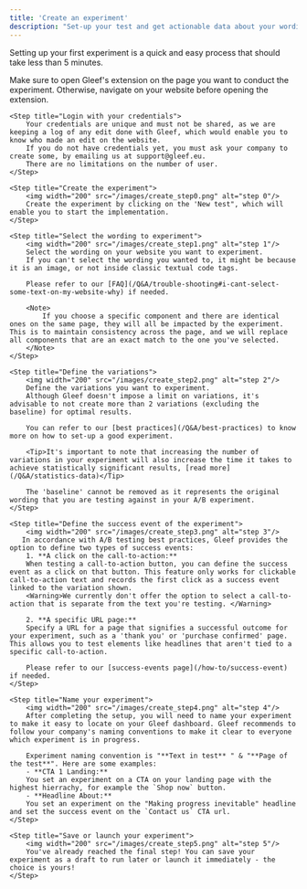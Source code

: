 ```yaml
---
title: 'Create an experiment'
description: "Set-up your test and get actionable data about your wording"
---
```


Setting up your first experiment is a quick and easy process that should take less than 5 minutes.

<Steps>
    <Step title="Open Gleef's extension on the relevant page">
        Make sure to open Gleef's extension on the page you want to conduct the experiment.
        Otherwise, navigate on your website before opening the extension.
    </Step>

    <Step title="Login with your credentials">
        Your credentials are unique and must not be shared, as we are keeping a log of any edit done with Gleef, which would enable you to know who made an edit on the website.
        If you do not have credentials yet, you must ask your company to create some, by emailing us at support@gleef.eu.
        There are no limitations on the number of user.
    </Step>

    <Step title="Create the experiment">
        <img width="200" src="/images/create_step0.png" alt="step 0"/>
        Create the experiment by clicking on the 'New test", which will enable you to start the implementation.
    </Step>

    <Step title="Select the wording to experiment">
        <img width="200" src="/images/create_step1.png" alt="step 1"/>
        Select the wording on your website you want to experiment.
        If you can't select the wording you wanted to, it might be because it is an image, or not inside classic textual code tags.
        
        Please refer to our [FAQ](/Q&A/trouble-shooting#i-cant-select-some-text-on-my-website-why) if needed.
    
        <Note>
            If you choose a specific component and there are identical ones on the same page, they will all be impacted by the experiment. This is to maintain consistency across the page, and we will replace all components that are an exact match to the one you've selected.
        </Note>
    </Step>

    <Step title="Define the variations">
        <img width="200" src="/images/create_step2.png" alt="step 2"/>
        Define the variations you want to experiment.
        Although Gleef doesn't impose a limit on variations, it's advisable to not create more than 2 variations (excluding the baseline) for optimal results.
        
        You can refer to our [best practices](/Q&A/best-practices) to know more on how to set-up a good experiment.

        <Tip>It's important to note that increasing the number of variations in your experiment will also increase the time it takes to achieve statistically significant results, [read more](/Q&A/statistics-data)</Tip>

        The 'baseline' cannot be removed as it represents the original wording that you are testing against in your A/B experiment.
    </Step>

    <Step title="Define the success event of the experiment">
        <img width="200" src="/images/create_step3.png" alt="step 3"/>
       In accordance with A/B testing best practices, Gleef provides the option to define two types of success events:
        1. **A click on the call-to-action:**
        When testing a call-to-action button, you can define the success event as a click on that button. This feature only works for clickable call-to-action text and records the first click as a success event linked to the variation shown.
        <Warning>We currently don't offer the option to select a call-to-action that is separate from the text you're testing. </Warning>
        
        2. **A specific URL page:**
        Specify a URL for a page that signifies a successful outcome for your experiment, such as a 'thank you' or 'purchase confirmed' page. This allows you to test elements like headlines that aren't tied to a specific call-to-action.
        
        Please refer to our [success-events page](/how-to/success-event) if needed.    
    </Step>

    <Step title="Name your experiment">
        <img width="200" src="/images/create_step4.png" alt="step 4"/>
        After completing the setup, you will need to name your experiment to make it easy to locate on your Gleef dashboard. Gleef recommends to follow your company's naming conventions to make it clear to everyone which experiment is in progress.
        
        Experiment naming convention is "**Text in test** " & "**Page of the test**". Here are some examples:
        - **CTA 1 Landing:**
        You set an experiment on a CTA on your landing page with the highest hierrachy, for example the `Shop now` button.
        - **Headline About:**
        You set an experiment on the "Making progress inevitable" headline and set the success event on the `Contact us` CTA url.
    </Step>

    <Step title="Save or launch your experiment">
        <img width="200" src="/images/create_step5.png" alt="step 5"/>
        You've already reached the final step! You can save your experiment as a draft to run later or launch it immediately - the choice is yours!
    </Step>
</Steps>
